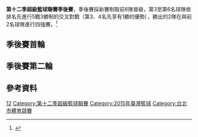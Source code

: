 '''第十二季超級籃球聯賽季後賽'''，季後賽採新賽制取前6隊晉級，第3至第6名球隊依排名先進行5戰3勝制的交叉對戰（第3、4名先享有1勝的優勢｝，勝出的2隊在與前2名球隊進行四強賽。<ref>{{cite web|url=http://sports.ltn.com.tw/news/breakingnews/1127051|title=ＳＢＬ新賽季變更賽制 季後賽6隊晉級|publisher=自由時報電子報|accessdate=2014年10月9日}}{{zh-tw}}</ref>

==季後賽首輪==
{{Basketballbox|bg=#eee
|date=3月7日 |time=17:00 |place=[[臺北市立大學天母校區|臺北市立大學天母校區體育館]]  
|team1='''[[裕隆納智捷籃球隊|新北裕隆]]'''  |score1='''75'''
|team2=[[台灣銀行籃球隊|台灣銀行]]  |score2=74
|Q1='''15'''–9 |Q2=20–'''28''' |Q3=17–'''22''' |Q4='''23'''–15 |H1=  |H2=  |OT=
}}

{{Basketballbox|bg=#fff
|date=3月7日 |time=19:00 |place=[[臺北市立大學天母校區|臺北市立大學天母校區體育館]]  
|team1='''[[台灣啤酒籃球隊|台灣啤酒]]'''  |score1='''87'''
|team2=[[金門酒廠籃球隊|金門酒廠]]  |score2=60
|Q1='''21'''–16 |Q2='''17'''–12 |Q3='''23'''–21 |Q4='''26'''–11 |H1=  |H2=  |OT= 
}}

{{Basketballbox|bg=#eee
|date=3月8日 |time=17:00 |place=[[臺北市立大學天母校區|臺北市立大學天母校區體育館]]  
|team1=[[台灣銀行籃球隊|台灣銀行]]  |score1=73
|team2='''[[裕隆納智捷籃球隊|新北裕隆]]'''  |score2='''78'''
|Q1=14–'''16''' |Q2=14–'''21''' |Q3='''17'''–11 |Q4=28–'''30''' |H1=  |H2=  |OT= 
}}

{{Basketballbox|bg=#fff
|date=3月8日 |time=19:00 |place=[[臺北市立大學天母校區|臺北市立大學天母校區體育館]]  
|team1=[[金門酒廠籃球隊|金門酒廠]]  |score1=68
|team2='''[[台灣啤酒籃球隊|台灣啤酒]]'''  |score2='''77'''
|Q1=15–'''16''' |Q2='''21'''–16 |Q3=15–'''16''' |Q4=17–'''29''' |H1=  |H2=  |OT=
}}

==季後賽第二輪==
{{Basketballbox|bg=#eee
|date=3月14日 |time=17:00 |place=[[臺北市立大學天母校區|臺北市立大學天母校區體育館]]  
|team1=[[璞園建築籃球隊|台中璞園]]  |score1=78
|team2='''[[裕隆納智捷籃球隊|新北裕隆]]'''  |score2='''79'''
|Q1=12–'''18''' |Q2=17–'''20''' |Q3='''22'''–21 |Q4='''27'''–20 |H1=  |H2=  |OT= 
}}

{{Basketballbox|bg=#fff
|date=3月14日 |time=19:00 |place=[[臺北市立大學天母校區|臺北市立大學天母校區體育館]]  
|team1='''[[富邦勇士籃球隊|富邦勇士]]'''  |score1='''79'''
|team2=[[台灣啤酒籃球隊|台灣啤酒]]  |score2=72
|Q1=13–'''25''' |Q2='''21'''–17 |Q3='''25'''–13 |Q4='''20'''–17 |H1=  |H2=  |OT=
}}

{{Basketballbox|bg=#eee
|date=3月15日 |time=17:00 |place=[[臺北市立大學天母校區|臺北市立大學天母校區體育館]]  
|team1=[[裕隆納智捷籃球隊|新北裕隆]]  |score1=83
|team2='''[[璞園建築籃球隊|台中璞園]]''' |score2='''93'''
|Q1=11–'''25''' |Q2=18–18 |Q3='''29'''–22 |Q4=25–'''28''' |H1=  |H2=  |OT= 
}}

{{Basketballbox|bg=#fff
|date=3月15日 |time=19:00 |place=[[臺北市立大學天母校區|臺北市立大學天母校區體育館]]  
|team1='''[[台灣啤酒籃球隊|台灣啤酒]]'''  |score1='''71'''
|team2=[[富邦勇士籃球隊|富邦勇士]]  |score2=70
|Q1=15–'''17''' |Q2='''17'''–16 |Q3=15–'''21''' |Q4='''24'''–16 |H1=  |H2=  |OT=
}}
{{Basketballbox|bg=#eee
|date=3月17日 |time=18:00 |place=[[臺北市立大學天母校區|臺北市立大學天母校區體育館]]  
|team1='''[[璞園建築籃球隊|台中璞園]]'''  |score1='''91'''
|team2=[[裕隆納智捷籃球隊|新北裕隆]]  |score2=86
|Q1='''20'''–18 |Q2='''16'''–15 |Q3='''27'''–25 |Q4=28–28 |H1=  |H2=  |OT= 
}}

{{Basketballbox|bg=#fff
|date=3月17日 |time=20:00 |place=[[臺北市立大學天母校區|臺北市立大學天母校區體育館]]  
|team1=[[富邦勇士籃球隊|富邦勇士]]  |score1=57
|team2='''[[台灣啤酒籃球隊|台灣啤酒]]'''  |score2='''67'''
|Q1=12–'''18''' |Q2=15–'''19''' |Q3=10–'''12''' |Q4='''20'''–18 |H1=  |H2=  |OT=
}}

{{Basketballbox|bg=#eee
|date=3月19日 |time=18:00 |place=[[臺北市立大學天母校區|臺北市立大學天母校區體育館]]  
|team1=[[裕隆納智捷籃球隊|新北裕隆]]  |score1=76
|team2='''[[璞園建築籃球隊|台中璞園]]''' |score2='''86'''
|Q1=21–'''27''' |Q2='''19'''–16 |Q3=17–'''18''' |Q4=19–'''25''' |H1=  |H2=  |OT= 
}}

{{Basketballbox|bg=#fff
|date=3月19日 |time=20:00 |place=[[臺北市立大學天母校區|臺北市立大學天母校區體育館]]  
|team1='''[[台灣啤酒籃球隊|台灣啤酒]]'''  |score1='''64'''
|team2=[[富邦勇士籃球隊|富邦勇士]]  |score2=61
|Q1='''16'''–15 |Q2=13–'''15''' |Q3=14–'''17''' |Q4='''21'''–14 |H1=  |H2=  |OT=
}}

{{Basketballbox|bg=#eee
|date=3月21日 |time=17:00 |place=[[臺北市立大學天母校區|臺北市立大學天母校區體育館]]  
|team1='''[[璞園建築籃球隊|台中璞園]]'''  |score1='''90'''
|team2=[[裕隆納智捷籃球隊|新北裕隆]]  |score2=71
|Q1='''26'''–19 |Q2='''17'''–15 |Q3='''23'''–17 |Q4='''24'''–20 |H1=  |H2=  |OT= 
}}

{{Basketballbox|bg=#fff
|date=3月21日 |time=19:00 |place=[[臺北市立大學天母校區|臺北市立大學天母校區體育館]]  
|team1=[[富邦勇士籃球隊|富邦勇士]]  |score1=64
|team2='''[[台灣啤酒籃球隊|台灣啤酒]]'''  |score2='''81'''
|Q1=19–'''24''' |Q2=8–'''22''' |Q3=12–'''14''' |Q4='''25'''–21 |H1=  |H2=  |OT=
}}

==參考資料==
{{reflist}}

{{SBL}}

[[Category:超級籃球聯賽季後賽|12]]
[[Category:第十二季超級籃球聯賽|Category:第十二季超級籃球聯賽]]
[[Category:2015年臺灣籃球|Category:2015年臺灣籃球]]
[[Category:台北市體育競賽|Category:台北市體育競賽]]